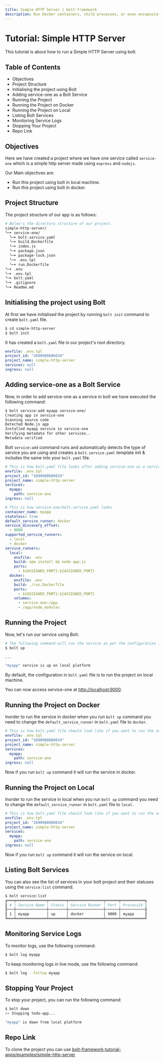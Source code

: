 ```yaml
---
title: Simple HTTP Server | bolt-framework
description: Run Docker containers, child processes, or even encapsulate your entire project within a VM, all under one unified API.
---
```



<Meta title="Tutorials/Simple HTTP Server" />

# Tutorial: Simple HTTP Server

This tutorial is about how to run a Simple HTTP Server using bolt.

## Table of Contents

- Objectives
- Project Structure
- Initialising the project using Bolt
- Adding service-one as a Bolt Service
- Running the Project
- Running the Project on Docker
- Running the Project on Local
- Listing Bolt Services
- Monitoring Service Logs
- Stopping Your Project
- Repo Link

## Objectives

Here we have created a project where we have one service called `service-one` which is a simple http server made using `express` and `nodejs`.

Our Main objectives are:

- Run this project using bolt in local machine.
- Run this project using bolt in docker.

## Project Structure

The project structure of our app is as follows:

```bash
# Below's the directory structure of our project.
simple-http-server/
╰─➤ service-one/
  ╰─➤ bolt.service.yaml
  ╰─➤ build.Dockerfile
  ╰─➤ index.js
  ╰─➤ package.json
  ╰─➤ package-lock.json
  ╰─➤ .env.tpl
  ╰─➤ run.Dockerfile
╰─➤ .env
╰─➤ .env.tpl
╰─➤ bolt.yaml
╰─➤ .gitignore
╰─➤ Readme.md
```

## Initialising the project using Bolt

At first we have initialised the project by running `bolt init` command to create `bolt.yaml` file.

```bash
$ cd simple-http-server
$ bolt init
```

It has created a `bolt.yaml` file in our project's root directory.

```yaml
envfile: .env.tpl
project_id: "1690960686634"
project_name: simple-http-server
services: null
ingress: null
```

## Adding service-one as a Bolt Service

Now, in order to add service-one as a service in bolt we have executed the following command:

```bash
$ bolt service:add myapp service-one/
Creating app in service-one
Scanning source code
Detected Node.js app
Installed myapp service in service-one
Verifying metadata for other services..
Metadata verified
```

Bolt `service:add` command runs and automatically detects the type of service you are using and creates a `bolt.service.yaml` template init & includes the same into your `bolt.yaml` file.

```yaml
# This is how bolt.yaml file looks after adding service-one as a service
envfile: .env.tpl
project_id: "1690960686634"
project_name: simple-http-server
services:
  myapp:
    path: service-one
ingress: null
```

```yaml
# This is how service-one/bolt.service.yaml looks
container_name: myapp
stateless: true
default_service_runner: docker
service_discovery_offset: 
  - 9000
supported_service_runners:
  - local
  - docker
service_runners:
  local:
    envfile: .env
    build: npm install && node app.js
    ports:
      - ${ASSIGNED_PORT}:${ASSIGNED_PORT}
  docker:
    envfile: .env
    build: ./run.Dockerfile
    ports:
      - ${ASSIGNED_PORT}:${ASSIGNED_PORT}
    volumes:
      - service-one:/app
      - /app/node_modules
```

## Running the Project

Now, let's run our service using Bolt.

```bash
# The following command will run the service as per the configuration in bolt.yaml file
$ bolt up

...

"myapp" service is up on local platform
```

By default, the configuration in `bolt.yaml` file is to run the project on local machine.

You can now access service-one at [http://localhost:9000](http://localhost:9000).

## Running the Project on Docker

Inorder to run the service in docker when you run `bolt up` command you need to change the `default_service_runner` in `bolt.yaml` file to `docker`.

```yaml
# This is how bolt.yaml file should look like if you want to run the service in docker
envfile: .env.tpl
project_id: "1690960686634"
project_name: simple-http-server
services:
  myapp:
    path: service-one
ingress: null
```

Now if you run `bolt up` command it will run the service in docker.

## Running the Project on Local

Inorder to run the service in local when you run `bolt up` command you need to change the `default_service_runner` in `bolt.yaml` file to `local`.

```yaml
# This is how bolt.yaml file should look like if you want to run the service on local
envfile: .env.tpl
project_id: "1690960686634"
project_name: simple-http-server
services:
  myapp:
    path: service-one
ingress: null
```

Now if you run `bolt up` command it will run the service on local.

## Listing Bolt Services

You can also see the list of services in your bolt project and their statuses using the `service:list` command.

```bash
$ bolt service:list
╔═══╤══════════════╤════════╤════════════════╤══════╤═══════════╗
║ # │ Service Name │ Status │ Service Runner │ Port │ ProcessId ║
╟───┼──────────────┼────────┼────────────────┼──────┼───────────╢
║ 1 │ myapp        │ up     │ docker         │ 9000 │ myapp     ║
╚═══╧══════════════╧════════╧════════════════╧══════╧═══════════╝
```

## Monitoring Service Logs

To monitor logs, use the following command:

```bash
$ bolt log myapp
```

To keep monitoring logs in live mode, use the following command:

```bash
$ bolt log --follow myapp
```

## Stopping Your Project

To stop your project, you can run the following command:

```bash
$ bolt down
>> Stopping todo-app...

"myapp" is down from local platform
```

## Repo Link

To clone the project you can use [bolt-framework-tutorial-apps/examples/simple-http-server](https://github.com/gluestack/bolt-framework-tutorial-apps/tree/main/examples/simple-http-server)
